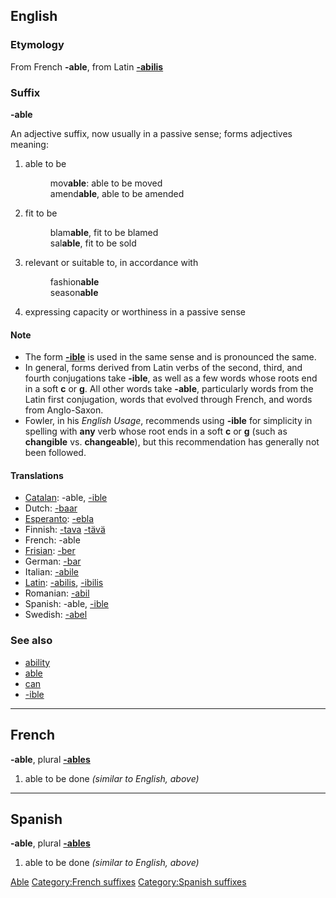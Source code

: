 ==English==

===Etymology===
From French '''-able''', from Latin '''[[-abilis]]'''

===Suffix===
'''-able'''

An adjective suffix, now usually in a passive sense; forms adjectives meaning:
#able to be
#:mov'''able''': able to be moved
#:amend'''able''', able to be amended
#fit to be
#:blam'''able''', fit to be blamed
#:sal'''able''', fit to be sold
#relevant or suitable to, in accordance with
#:fashion'''able'''
#:season'''able'''
#expressing capacity or worthiness in a passive sense

====Note====
*The form '''[[-ible]]''' is used in the same sense and is pronounced the same.
*In general, forms derived from Latin verbs of the second, third, and fourth conjugations take '''-ible''', as well as a few words whose roots end in a soft '''c''' or '''g'''.  All other words take '''-able''', particularly words from the Latin first conjugation, words that evolved through French, and words from Anglo-Saxon.
*Fowler, in his ''English Usage'', recommends using '''-ible''' for simplicity in spelling with '''any''' verb whose root ends in a soft '''c''' or '''g''' (such as '''changible''' vs. '''changeable'''), but this recommendation has generally not been followed.

====Translations====
*[[Catalan]]: -able, [[-ible]]
*Dutch: [[-baar]]
*[[Esperanto]]: [[-ebla]]
*Finnish: [[-tava]] [[-tävä]]
*French: -able
*[[Frisian]]: [[-ber]]
*German: [[-bar]]
*Italian: [[-abile]]
*[[Latin]]: [[-abilis]], [[-ibilis]]
*Romanian: [[-abil]]
*Spanish: -able, [[-ible]]
*Swedish: [[-abel]]

===See also===
*[[ability]]
*[[able]]
*[[can]]
*[[-ible]]

----
==French==
'''-able''', plural '''[[-ables]]'''

# able to be done ''(similar to English, above)''

----
==Spanish==
'''-able''', plural '''[[-ables]]'''

# able to be done ''(similar to English, above)''


[[Category:English suffixes|Able]]
[[Category:French suffixes]]
[[Category:Spanish suffixes]]